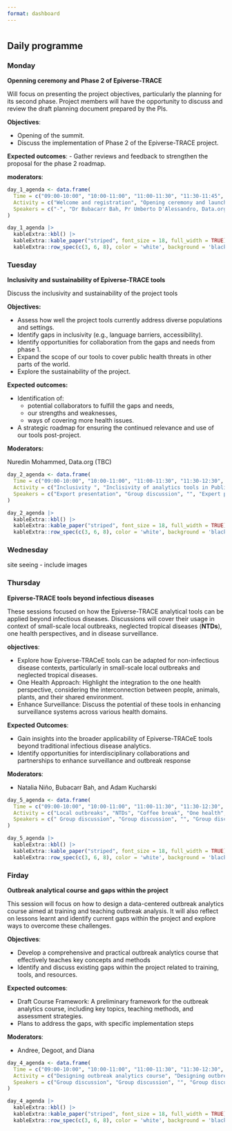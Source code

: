 ```yaml
---
format: dashboard
---
```


#  {.tabset .tabset-pills}

## Daily programme {.tabset}

### Monday

**Openning ceremony and Phase 2 of Epiverse-TRACE**


Will focus on presenting the project objectives, particularly the planning for its second phase. Project members will have the opportunity to discuss and review the draft planning document prepared by the PIs. 

**Objectives**: 

- Opening of the summit.
- Discuss the implementation of Phase 2 of the Epiverse-TRACE project.

**Expected outcomes**:
-   Gather reviews and feedback to strengthen the proposal for the phase 2 roadmap.

**moderators**:



```r
day_1_agenda <- data.frame(
  Time = c("09:00-10:00", "10:00-11:00", "11:00-11:30", "11:30-11:45",  "12:30-12:00", "13:00-15:00", "15:00-17:00", "19:00-21:00"),
  Activity = c("Welcome and registration", "Opening ceremony and launching of phase 2 Epiverse-TRACE project", "Coffee break", "Ice breaker", "Planning for phase 2 implementation", "Lunch", "RF & RSE sessions", "Dinner"),
  Speakers = c("-", "Dr Bubacarr Bah, Pr Umberto D'Alessandro, Data.org (TBC), and MoH (TBC)", "", "Banky", "Data.org (TBC)", "", "James and Degoot", "")
)

day_1_agenda |>
  kableExtra::kbl() |>
  kableExtra::kable_paper("striped", font_size = 18, full_width = TRUE) |>
  kableExtra::row_spec(c(3, 6, 8), color = 'white', background = 'black')
```

### Tuesday

**Inclusivity and sustainability  of Epiverse-TRACE tools**


Discuss the inclusivity and sustainability of the project tools  


**Objectives:**

-   Assess how well the project tools currently address diverse populations and settings.
-   Identify gaps in inclusivity (e.g., language barriers, accessibility).
-   Identify opportunities for collaboration from the gaps and needs from phase 1.
-   Expand the scope of our tools to cover public health threats in other parts of the world.
-   Explore the sustainability of the project.

**Expected outcomes:**

-   Identification of:
    -   potential collaborators to fulfill the gaps and needs,
    -   our strengths and weaknesses,
    -   ways of covering more health issues.
-   A strategic roadmap for ensuring the continued relevance and use of our tools post-project.

**Moderators:**

Nuredin Mohammed, Data.org (TBC)

```r
day_2_agenda <- data.frame(
  Time = c("09:00-10:00", "10:00-11:00", "11:00-11:30", "11:30-12:30", "12:30-13:00", "13:00-15:00", "15:00-17:00", "19:00-21:00"),
  Activity = c("Inclusivity ", "Inclisivity of analytics tools in Public Health. Are epiverse tools inclusive? Where do we fail to achieve inclusiveness?", "Coffee break", "Sustainability", "Sustainability of analytics tools. Are Epiverse tools sustainable? How do we achieve it?", "Lunch", "RF & RSE sessions", "Dinner"),
  Speakers = c("Export presentation", "Group discussion", "", "Expert presenation", "Group discussions", "", "James and Degoot", "")
)

day_2_agenda |>
  kableExtra::kbl() |>
  kableExtra::kable_paper("striped", font_size = 18, full_width = TRUE) |>
  kableExtra::row_spec(c(3, 6, 8), color = 'white', background = 'black')
```

### Wednesday

site seeing - include images

### Thursday

**Epiverse-TRACE tools beyond infectious diseases**

These sessions  focused on how the Epiverse-TRACE analytical tools can be applied beyond infectious diseases. Discussions will cover their usage in context of small-scale local outbreaks, neglected tropical diseases (__NTDs__), one health perspectives, and in disease surveillance.

**objectives**:

  - Explore how Epiverse-TRACeE tools can be adapted for non-infectious disease contexts, particularly in small-scale local outbreaks and neglected tropical diseases.
  - One Health Approach: Highlight the integration to the one health perspective, considering the interconnection between people, animals, plants, and their shared environment.
  - Enhance Surveillance: Discuss the potential of these tools in enhancing surveillance systems across various health domains.

**Expected Outcomes**:

- Gain insights into the broader applicability of Epiverse-TRACeE tools beyond traditional infectious disease analytics.
- Identify opportunities for interdisciplinary collaborations and partnerships to enhance surveillance and outbreak response

**Moderators**:

- Natalia Niño, Bubacarr Bah, and Adam Kucharski

```r
day_5_agenda <- data.frame(
  Time = c("09:00-10:00", "10:00-11:00", "11:00-11:30", "11:30-12:30", "12:30-13:00", "13:00-15:00", "15:00-17:00", "19:00-21:00"),
  Activity = c("Local outbreaks", "NTDs", "Coffee break", "One health", "Disease surveillance",  "lunch break", "RF/RSE sessions", "Dinner"),
  Speakers = c(" Group discussion", "Group discussion", "", "Group discussion", "Group discussion", "", "", "")
)

day_5_agenda |>
  kableExtra::kbl() |>
  kableExtra::kable_paper("striped", font_size = 18, full_width = TRUE) |>
  kableExtra::row_spec(c(3, 6, 8), color = 'white', background = 'black')
```

### Firday 

**Outbreak analytical course and gaps within the project** 

This session will focus on how to design a data-centered outbreak analytics course aimed at training and teaching outbreak analysis. It will also reflect on lessons learnt and identify current gaps within the project and explore ways to overcome these challenges.

**Objectives**:

-  Develop a comprehensive and practical outbreak analytics course that effectively teaches key concepts and methods
- Identify and discuss existing gaps within the project related to training, tools, and resources.

**Expected outcomes**:

- Draft Course Framework: A preliminary framework for the outbreak analytics course, including key topics, teaching methods, and assessment strategies.
-  Plans to address the gaps, with specific implementation steps

**Moderators**: 

- Andree, Degoot, and Diana

```r
day_4_agenda <- data.frame(
  Time = c("09:00-10:00", "10:00-11:00", "11:00-11:30", "11:30-12:30", "12:30-13:00", "13:00-15:00", "15:00-17:00", "19:00-21:00"),
  Activity = c("Designing outbreak analytics course", "Designing outbreak analytics course", "Coffee break", "Lessons learnt", "Gaps", "Lunch", "RF & RSE sessions", "Dinner"),
  Speakers = c("Group discussion", "Group discussion", "", "Group discussion", "Group discussion", "", "James and Degoot", "")
)

day_4_agenda |>
  kableExtra::kbl() |>
  kableExtra::kable_paper("striped", font_size = 18, full_width = TRUE) |>
  kableExtra::row_spec(c(3, 6, 8), color = 'white', background = 'black')
```



